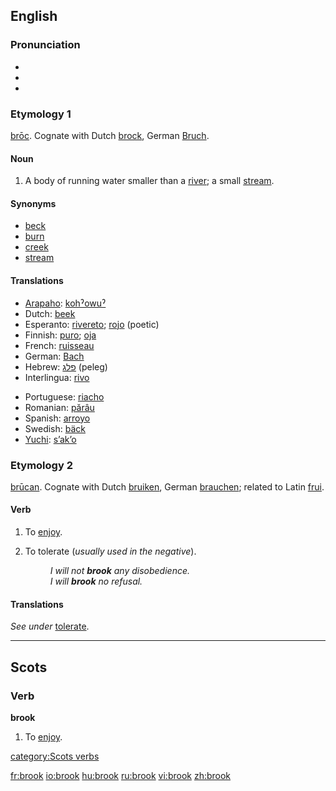 ==English==

===Pronunciation===
*{{IPA|/brʊk/}}
*{{audio|en-us-brook.ogg|Audio (US)}}
*{{rhymes|ʊk}}

===Etymology 1===
{{OE.}} [[broc|brōc]]. Cognate with Dutch [[brock#Dutch|brock]], German [[Bruch]].

====Noun====
{{en-noun}}

# A body of running water smaller than a [[river]]; a small [[stream]].

====Synonyms====
*[[beck]]
*[[burn]]
*[[creek]]
*[[stream]]

====Translations====
{{trans-top|a small stream}}
*[[Arapaho]]: [[kohˀowuˀ]]
*Dutch: [[beek]] {{f}}
*Esperanto: [[rivereto]]; [[rojo]] (poetic)
*Finnish: [[puro#Finnish|puro]]; [[oja#Finnish|oja]]
*French: [[ruisseau]] {{m}}
*German: [[Bach]] {{m}}
*Hebrew: [[פלג]] (peleg) {{m}}
*Interlingua: [[rivo]]
{{trans-mid}}
*Portuguese: [[riacho]] {{m}}
*Romanian: [[părâu]] {{n}}
*Spanish: [[arroyo]] {{m}}
*Swedish: [[bäck]] {{c}}
*[[Yuchi]]: [[sʼakʼo]]
{{trans-bottom}}

===Etymology 2===
{{OE.}} [[brucan|brūcan]].  Cognate with Dutch [[bruiken]], German [[brauchen]]; related to Latin [[frui]].

====Verb====
{{en-verb}}

# {{context|transitive|obsolete|except in Scots}} To [[enjoy]].
# {{transitive}} To tolerate (''usually used in the negative'').
#:''I will not '''brook''' any disobedience.''
#:''I will '''brook''' no refusal.''

====Translations====
''See under'' [[tolerate#Translations|tolerate]].

----

==Scots==

===Verb===
'''brook'''

# To [[enjoy]].

[[category:Scots verbs]]

[[fr:brook]]
[[io:brook]]
[[hu:brook]]
[[ru:brook]]
[[vi:brook]]
[[zh:brook]]